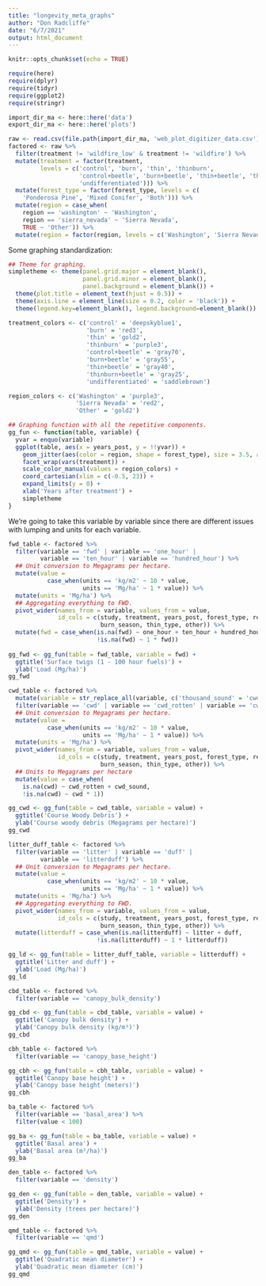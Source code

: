 ```yaml
---
title: "longevity_meta_graphs"
author: "Don Radcliffe"
date: "6/7/2021"
output: html_document
---
```


```r
knitr::opts_chunk$set(echo = TRUE)
```

```r
require(here)
require(dplyr)
require(tidyr)
require(ggplot2)
require(stringr)

import_dir_ma <- here::here('data')
export_dir_ma <- here::here('plots')

raw <- read.csv(file.path(import_dir_ma, 'web_plot_digitizer_data.csv'))
factored <- raw %>%
  filter(treatment != 'wildfire_low' & treatment != 'wildfire') %>%
  mutate(treatment = factor(treatment, 
         levels = c('control', 'burn', 'thin', 'thinburn',
                    'control+beetle', 'burn+beetle', 'thin+beetle', 'thinburn+beetle',
                    'undifferentiated'))) %>%
  mutate(forest_type = factor(forest_type, levels = c(
    'Ponderosa Pine', 'Mixed Conifer', 'Both'))) %>%
  mutate(region = case_when(
    region == 'washington' ~ 'Washington',
    region == 'sierra_nevada' ~ 'Sierra Nevada',
    TRUE ~ 'Other')) %>%
  mutate(region = factor(region, levels = c('Washington', 'Sierra Nevada', 'Other')))
```

Some graphing standardization:
```r
## Theme for graphing.
simpletheme <- theme(panel.grid.major = element_blank(), 
                     panel.grid.minor = element_blank(),
                     panel.background = element_blank()) +
  theme(plot.title = element_text(hjust = 0.5)) +
  theme(axis.line = element_line(size = 0.2, color = 'black')) +
  theme(legend.key=element_blank(), legend.background=element_blank())

treatment_colors <- c('control' = 'deepskyblue1',
                      'burn' = 'red3', 
                      'thin' = 'gold2',
                      'thinburn' = 'purple3',
                      'control+beetle' = 'gray70',
                      'burn+beetle' = 'gray55',
                      'thin+beetle' = 'gray40',
                      'thinburn+beetle' = 'gray25',
                      'undifferentiated' = 'saddlebrown')

region_colors <- c('Washington' = 'purple3',
                   'Sierra Nevada' = 'red2',
                   'Other' = 'gold2')

## Graphing function with all the repetitive components.
gg_fun <- function(table, variable) {
  yvar = enquo(variable)
  ggplot(table, aes(x = years_post, y = !!yvar)) +
    geom_jitter(aes(color = region, shape = forest_type), size = 3.5, alpha = 0.5) +
    facet_wrap(vars(treatment)) +
    scale_color_manual(values = region_colors) +
    coord_cartesian(xlim = c(-0.5, 23)) +
    expand_limits(y = 0) +
    xlab('Years after treatment') +
    simpletheme
}
```

We're going to take this variable by variable since there are different issues with lumping and units for each variable. 

```r
fwd_table <- factored %>%
  filter(variable == 'fwd' | variable == 'one_hour' | 
         variable == 'ten_hour' | variable == 'hundred_hour') %>%
  ## Unit conversion to Megagrams per hectare.
  mutate(value = 
           case_when(units == 'kg/m2' ~ 10 * value,
                     units == 'Mg/ha' ~ 1 * value)) %>%
  mutate(units = 'Mg/ha') %>%
  ## Aggregating everything to FWD.
  pivot_wider(names_from = variable, values_from = value, 
              id_cols = c(study, treatment, years_post, forest_type, region, 
                          burn_season, thin_type, other)) %>%
  mutate(fwd = case_when(is.na(fwd) ~ one_hour + ten_hour + hundred_hour,
                         !is.na(fwd) ~ 1 * fwd))
    
gg_fwd <- gg_fun(table = fwd_table, variable = fwd) +
  ggtitle('Surface twigs (1 - 100 hour fuels)') +
  ylab('Load (Mg/ha)')
gg_fwd
```

```r
cwd_table <- factored %>%
  mutate(variable = str_replace_all(variable, c('thousand_sound' = 'cwd_sound', 'thousand_rotten' = 'cwd_rotten'))) %>% 
  filter(variable == 'cwd' | variable == 'cwd_rotten' | variable == 'cwd_sound') %>%
  ## Unit conversion to Megagrams per hectare.
  mutate(value = 
           case_when(units == 'kg/m2' ~ 10 * value,
                     units == 'Mg/ha' ~ 1 * value)) %>%
  mutate(units = 'Mg/ha') %>%
  pivot_wider(names_from = variable, values_from = value, 
              id_cols = c(study, treatment, years_post, forest_type, region, 
                          burn_season, thin_type, other)) %>%
  ## Units to Megagrams per hectare
  mutate(value = case_when(
    is.na(cwd) ~ cwd_rotten + cwd_sound,
    !is.na(cwd) ~ cwd * 1))

gg_cwd <- gg_fun(table = cwd_table, variable = value) +
  ggtitle('Course Woody Debris') +
  ylab('Course woody debris (Megagrams per hectare)')
gg_cwd
```

```r
litter_duff_table <- factored %>%
  filter(variable == 'litter' | variable == 'duff' | 
         variable == 'litterduff') %>%
  ## Unit conversion to Megagrams per hectare.
  mutate(value = 
           case_when(units == 'kg/m2' ~ 10 * value,
                     units == 'Mg/ha' ~ 1 * value)) %>%
  mutate(units = 'Mg/ha') %>%
  ## Aggregating everything to FWD.
  pivot_wider(names_from = variable, values_from = value, 
              id_cols = c(study, treatment, years_post, forest_type, region, 
                          burn_season, thin_type, other)) %>%
  mutate(litterduff = case_when(is.na(litterduff) ~ litter + duff,
                         !is.na(litterduff) ~ 1 * litterduff))

gg_ld <- gg_fun(table = litter_duff_table, variable = litterduff) +
  ggtitle('Litter and duff') +
  ylab('Load (Mg/ha)')
gg_ld
```

```r
cbd_table <- factored %>%
  filter(variable == 'canopy_bulk_density')

gg_cbd <- gg_fun(table = cbd_table, variable = value) +
  ggtitle('Canopy bulk density') +
  ylab('Canopy bulk density (kg/m³)')
gg_cbd
```

```r
cbh_table <- factored %>%
  filter(variable == 'canopy_base_height')

gg_cbh <- gg_fun(table = cbh_table, variable = value) +
  ggtitle('Canopy base height') +
  ylab('Canopy base height (meters)')
gg_cbh
```

```r
ba_table <- factored %>%
  filter(variable == 'basal_area') %>%
  filter(value < 100)

gg_ba <- gg_fun(table = ba_table, variable = value) +
  ggtitle('Basal area') + 
  ylab('Basal area (m²/ha)')
gg_ba
```

```r
den_table <- factored %>%
  filter(variable == 'density') 

gg_den <- gg_fun(table = den_table, variable = value) +
  ggtitle('Density') +
  ylab('Density (trees per hectare)')
gg_den
```

```r
qmd_table <- factored %>%
  filter(variable == 'qmd')

gg_qmd <- gg_fun(table = qmd_table, variable = value) +
  ggtitle('Quadratic mean diameter') +
  ylab('Quadratic mean diameter (cm)')
gg_qmd
```